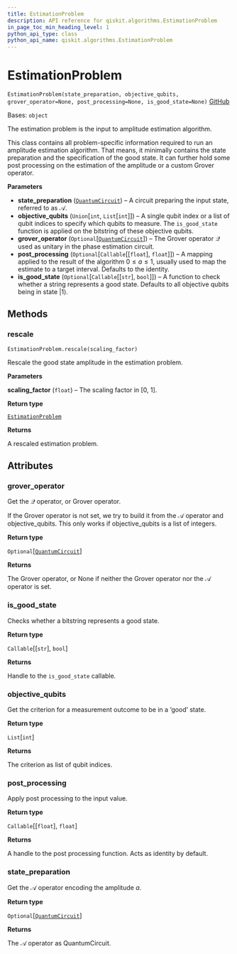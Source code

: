 ```yaml
---
title: EstimationProblem
description: API reference for qiskit.algorithms.EstimationProblem
in_page_toc_min_heading_level: 1
python_api_type: class
python_api_name: qiskit.algorithms.EstimationProblem
---
```


# EstimationProblem

<span id="qiskit.algorithms.EstimationProblem" />

`EstimationProblem(state_preparation, objective_qubits, grover_operator=None, post_processing=None, is_good_state=None)` [GitHub](https://github.com/qiskit/qiskit/tree/stable/0.21/qiskit/algorithms/amplitude_estimators/estimation_problem.py "view source code")

Bases: `object`

The estimation problem is the input to amplitude estimation algorithm.

This class contains all problem-specific information required to run an amplitude estimation algorithm. That means, it minimally contains the state preparation and the specification of the good state. It can further hold some post processing on the estimation of the amplitude or a custom Grover operator.

**Parameters**

*   **state\_preparation** ([`QuantumCircuit`](qiskit.circuit.QuantumCircuit "qiskit.circuit.quantumcircuit.QuantumCircuit")) – A circuit preparing the input state, referred to as $\mathcal{A}$.
*   **objective\_qubits** (`Union`\[`int`, `List`\[`int`]]) – A single qubit index or a list of qubit indices to specify which qubits to measure. The `is_good_state` function is applied on the bitstring of these objective qubits.
*   **grover\_operator** (`Optional`\[[`QuantumCircuit`](qiskit.circuit.QuantumCircuit "qiskit.circuit.quantumcircuit.QuantumCircuit")]) – The Grover operator $\mathcal{Q}$ used as unitary in the phase estimation circuit.
*   **post\_processing** (`Optional`\[`Callable`\[\[`float`], `float`]]) – A mapping applied to the result of the algorithm $0 \leq a \leq 1$, usually used to map the estimate to a target interval. Defaults to the identity.
*   **is\_good\_state** (`Optional`\[`Callable`\[\[`str`], `bool`]]) – A function to check whether a string represents a good state. Defaults to all objective qubits being in state $|1\rangle$.

## Methods

### rescale

<span id="qiskit.algorithms.EstimationProblem.rescale" />

`EstimationProblem.rescale(scaling_factor)`

Rescale the good state amplitude in the estimation problem.

**Parameters**

**scaling\_factor** (`float`) – The scaling factor in \[0, 1].

**Return type**

[`EstimationProblem`](qiskit.algorithms.EstimationProblem "qiskit.algorithms.amplitude_estimators.estimation_problem.EstimationProblem")

**Returns**

A rescaled estimation problem.

## Attributes

<span id="qiskit.algorithms.EstimationProblem.grover_operator" />

### grover\_operator

Get the $\mathcal{Q}$ operator, or Grover operator.

If the Grover operator is not set, we try to build it from the $\mathcal{A}$ operator and objective\_qubits. This only works if objective\_qubits is a list of integers.

**Return type**

`Optional`\[[`QuantumCircuit`](qiskit.circuit.QuantumCircuit "qiskit.circuit.quantumcircuit.QuantumCircuit")]

**Returns**

The Grover operator, or None if neither the Grover operator nor the $\mathcal{A}$ operator is set.

<span id="qiskit.algorithms.EstimationProblem.is_good_state" />

### is\_good\_state

Checks whether a bitstring represents a good state.

**Return type**

`Callable`\[\[`str`], `bool`]

**Returns**

Handle to the `is_good_state` callable.

<span id="qiskit.algorithms.EstimationProblem.objective_qubits" />

### objective\_qubits

Get the criterion for a measurement outcome to be in a ‘good’ state.

**Return type**

`List`\[`int`]

**Returns**

The criterion as list of qubit indices.

<span id="qiskit.algorithms.EstimationProblem.post_processing" />

### post\_processing

Apply post processing to the input value.

**Return type**

`Callable`\[\[`float`], `float`]

**Returns**

A handle to the post processing function. Acts as identity by default.

<span id="qiskit.algorithms.EstimationProblem.state_preparation" />

### state\_preparation

Get the $\mathcal{A}$ operator encoding the amplitude $a$.

**Return type**

`Optional`\[[`QuantumCircuit`](qiskit.circuit.QuantumCircuit "qiskit.circuit.quantumcircuit.QuantumCircuit")]

**Returns**

The $\mathcal{A}$ operator as QuantumCircuit.

